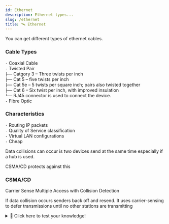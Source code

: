 ```yaml
---
id: Ethernet
description: Ethernet types...
slug: /ethernet
title: 🛰️ Ethernet
---
```


<p className="grey">You can get different types of ethernet cables.</p>

### Cable Types

`-` Coaxial Cable <br />
`-` Twisted Pair <br />
`├──` Catgory 3 – Three twists per inch <br />
`├──` Cat 5 – five twists per inch <br />
`├──` Cat 5e – 5 twists per square inch; pairs also twisted together <br />
`├──` Cat 6 – Six twist per inch, with improved insulation <br />
`└──` RJ45 connector is used to connect the device. <br />
`-` Fibre Optic <br />

### Characteristics
`-` Routing IP packets <br />
`-` Quality of Service classification <br />
`-` Virtual LAN configurations <br />
`-` Cheap <br />

Data collisions can occur is two devices send at the same time especially if a hub is used.

CSMA/CD protects against this

### CSMA/CD
<p className="grey">Carrier Sense Multiple Access with Collision Detection</p>

If data collision occurs senders back off and resend. It uses carrier-sensing to defer transmissions until no other stations are transmitting

<details>
  <summary>🧠 Click here to test your knowledge! </summary>

<iframe src="https://quizlet.com/680605937/match/embed?i=3loczc&x=1jj1" height="500" width="100%"></iframe>

</details>